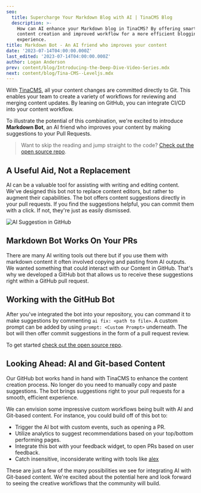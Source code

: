 ```yaml
---
seo:
  title: Supercharge Your Markdown Blog with AI | TinaCMS Blog
  description: >-
    How can AI enhance your Markdown blog in TinaCMS? By offering smarter
    content creation and improved workflow for a more efficient blogging
    experience.
title: Markdown Bot - An AI friend who improves your content
date: '2023-07-14T04:00:00.000Z'
last_edited: '2023-07-14T04:00:00.000Z'
author: Logan Anderson
prev: content/blog/Introducing-the-Deep-Dive-Video-Series.mdx
next: content/blog/Tina-CMS--Leveljs.mdx
---
```


With [TinaCMS](https://tina.io), all your content changes are committed directly to Git. This enables your team to create a variety of workflows for reviewing and merging content updates. By leaning on GitHub, you can integrate CI/CD into your content workflow.

To illustrate the potential of this combination, we're excited to introduce **Markdown Bot**, an AI friend who improves your content by making suggestions to your Pull Requests.

<Youtube embedSrc="https://www.youtube.com/embed/3SkumYmH8nc" />

> Want to skip the reading and jump straight to the code? [Check out the open source repo](https://github.com/tinacms/markdown-bot).

## A Useful Aid, Not a Replacement

AI can be a valuable tool for assisting with writing and editing content. We've designed this bot not to replace content editors, but rather to augment their capabilities. The bot offers content suggestions directly in your pull requests. If you find the suggestions helpful, you can commit them with a click. If not, they're just as easily dismissed.

![AI Suggestion in GitHub](/img/blog/Supercharge-Your-Markdown-Blog-with-AI/Screenshot_2023-07-21_at_12.36.48_PM_ztpdes.png "AI Suggestion in GitHub")

## Markdown Bot Works On Your PRs

There are many AI writing tools out there but if you use them with markdown content it often involved copying and pasting from AI outputs. We wanted something that could interact with our Content in GitHub. That's why we developed a GitHub bot that allows us to receive these suggestions right within a GitHub pull request.

## Working with the GitHub Bot

After you've integrated the bot into your repository, you can command it to make suggestions by commenting `ai fix: <path to file>`. A custom prompt can be added by using `prompt: <Custom Prompt>` underneath. The bot will then offer commit suggestions in the form of a pull request review.

To get started [check out the open source repo](https://github.com/tinacms/markdown-bot "AI Content GitHub repo").

## Looking Ahead: AI and Git-based Content

Our GitHub bot works hand in hand with TinaCMS to enhance the content creation process. No longer do you need to manually copy and paste suggestions. The bot brings suggestions right to your pull requests for a smooth, efficient experience.

We can envision some impressive custom workflows being built with AI and Git-based content. For instance, you could build off of this bot to:

* Trigger the AI bot with custom events, such as opening a PR.
* Utilize analytics to suggest recommendations based on your top/bottom performing pages.
* Integrate this bot with your feedback widget, to open PRs based on user feedback.
* Catch insensitive, inconsiderate writing with tools like [alex](https://github.com/get-alex/alex)

These are just a few of the many possibilities we see for integrating AI with Git-based content. We're excited about the potential here and look forward to seeing the creative workflows that the community will build.
